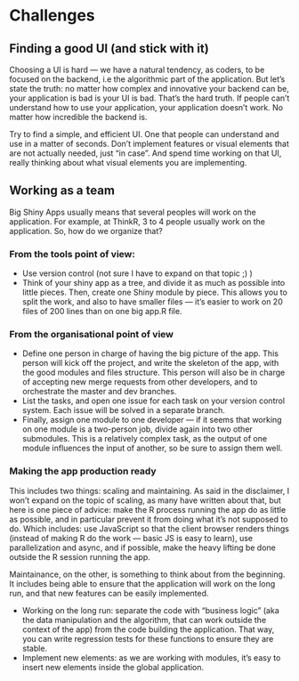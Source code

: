 # Challenges {#challenges}

## Finding a good UI (and stick with it)

Choosing a UI is hard — we have a natural tendency, as coders, to be focused on the backend, i.e the algorithmic part of the application. But let's state the truth: no matter how complex and innovative your backend can be, your application is bad is your UI is bad. That's the hard truth. If people can't understand how to use your application, your application doesn't work. No matter how incredible the backend is. 

Try to find a simple, and efficient UI. One that people can understand and use in a matter of seconds. Don't implement features or visual elements that are not actually needed, just "in case". And spend time working on that UI, really thinking about what visual elements you are implementing. 

## Working as a team

Big Shiny Apps usually means that several peoples will work on the application. For example, at ThinkR, 3 to 4 people usually work on the application. So, how do we organize that?

### From the tools point of view: 

+ Use version control (not sure I have to expand on that topic ;) )
+ Think of your shiny app as a tree, and divide it as much as possible into little pieces. Then, create one Shiny module by piece. This allows you to split the work, and also to have smaller files — it's easier to work on 20 files of 200 lines than on one big app.R file. 

### From the organisational point of view

 + Define one person in charge of having the big picture of the app. This person will kick off the project, and write the skeleton of the app, with the good modules and files structure. This person will also be in charge of accepting new merge requests from other developers, and to orchestrate the master and dev branches. 
+ List the tasks, and open one issue for each task on your version control system. Each issue will be solved in a separate branch. 
+ Finally, assign one module to one developer — if it seems that working on one module is a two-person job, divide again into two other submodules. This is a relatively complex task, as the output of one module influences the input of another, so be sure to assign them well. 

### Making the app production ready

This includes two things: scaling and maintaining. As said in the disclaimer, I won't expand on the topic of scaling, as many have written about that, but here is one piece of advice: make the R process running the app do as little as possible, and in particular prevent it from doing what it's not supposed to do. Which includes: use JavaScript so that the client browser renders things (instead of making R do the work — basic JS is easy to learn), use parallelization and async, and if possible, make the heavy lifting be done outside the R session running the app. 

Maintainance, on the other, is something to think about from the beginning.  It includes being able to ensure that the application will work on the long run, and that new features can be easily implemented. 

+ Working on the long run: separate the code with "business logic" (aka the data manipulation and the algorithm, that can work outside the context of the app) from the code building the application. That way, you can write regression tests for these functions to ensure they are stable. 
+ Implement new elements: as we are working with modules, it's easy to insert new elements inside the global application. 
